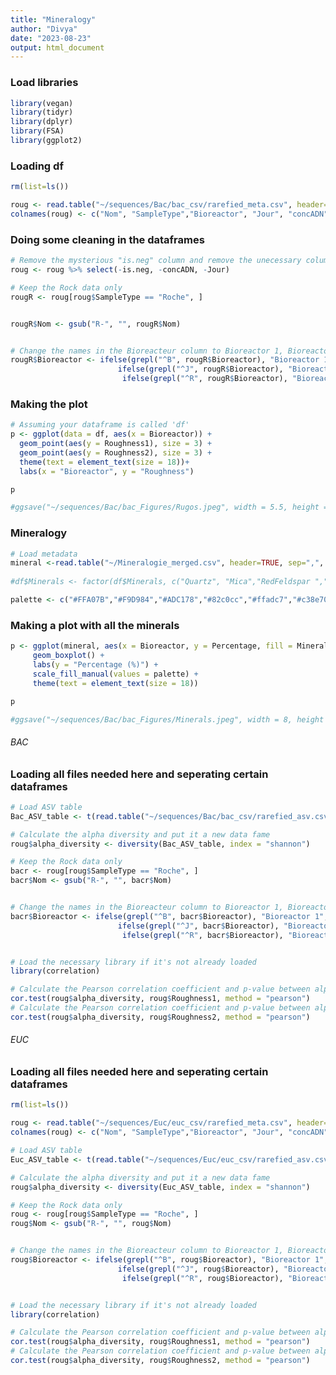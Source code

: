 ```yaml
---
title: "Mineralogy"
author: "Divya"
date: "2023-08-23"
output: html_document
---
```



### Load libraries
```r
library(vegan)
library(tidyr)
library(dplyr)
library(FSA)
library(ggplot2)

```

### Loading df 
```r
rm(list=ls())

roug <- read.table("~/sequences/Bac/bac_csv/rarefied_meta.csv", header=TRUE, sep=",", row.names = NULL)
colnames(roug) <- c("Nom", "SampleType","Bioreactor", "Jour", "concADN", "Roughness1", "Roughness2", "is.neg")


```

### Doing some cleaning in the dataframes
```r
# Remove the mysterious "is.neg" column and remove the unecessary column in df 
roug <- roug %>% select(-is.neg, -concADN, -Jour)

# Keep the Rock data only 
rougR <- roug[roug$SampleType == "Roche", ]


rougR$Nom <- gsub("R-", "", rougR$Nom)


# Change the names in the Bioreacteur column to Bioreactor 1, Bioreactor 2, Bioreactor 3 and Field
rougR$Bioreactor <- ifelse(grepl("^B", rougR$Bioreactor), "Bioreactor 1",
                        ifelse(grepl("^J", rougR$Bioreactor), "Bioreactor 2",
                         ifelse(grepl("^R", rougR$Bioreactor), "Bioreactor 3", "Field")))

```

### Making the plot
```r
# Assuming your dataframe is called 'df'
p <- ggplot(data = df, aes(x = Bioreactor)) +
  geom_point(aes(y = Roughness1), size = 3) +
  geom_point(aes(y = Roughness2), size = 3) +
  theme(text = element_text(size = 18))+
  labs(x = "Bioreactor", y = "Roughness")

p

#ggsave("~/sequences/Bac/bac_Figures/Rugos.jpeg", width = 5.5, height = 4, plot = last_plot())
```



### Mineralogy
```r

# Load metadata
mineral <-read.table("~/Mineralogie_merged.csv", header=TRUE, sep=",", row.names = NULL)
 
#df$Minerals <- factor(df$Minerals, c("Quartz", "Mica","RedFeldspar ","WhiteFeldspar ", "IronOxide", "Undetermined"))

palette <- c("#FFA07B","#F9D984","#ADC178","#82c0cc","#ffadc7","#c38e70")
```


### Making a plot with all the minerals
```r
p <- ggplot(mineral, aes(x = Bioreactor, y = Percentage, fill = Minerals)) + 
     geom_boxplot() +
     labs(y = "Percentage (%)") +
     scale_fill_manual(values = palette) +
     theme(text = element_text(size = 18))

p

#ggsave("~/sequences/Bac/bac_Figures/Minerals.jpeg", width = 8, height = 6, plot = last_plot())
```


###### BAC #######

### Loading all files needed here and seperating certain dataframes
```r

# Load ASV table
Bac_ASV_table <- t(read.table("~/sequences/Bac/bac_csv/rarefied_asv.csv", header = TRUE, row.names = 1, sep = ","))

# Calculate the alpha diversity and put it a new data fame
roug$alpha_diversity <- diversity(Bac_ASV_table, index = "shannon")

# Keep the Rock data only 
bacr <- roug[roug$SampleType == "Roche", ]
bacr$Nom <- gsub("R-", "", bacr$Nom)


# Change the names in the Bioreacteur column to Bioreactor 1, Bioreactor 2, Bioreactor 3 and Field
bacr$Bioreactor <- ifelse(grepl("^B", bacr$Bioreactor), "Bioreactor 1",
                        ifelse(grepl("^J", bacr$Bioreactor), "Bioreactor 2",
                         ifelse(grepl("^R", bacr$Bioreactor), "Bioreactor 3", "Field")))


# Load the necessary library if it's not already loaded
library(correlation)

# Calculate the Pearson correlation coefficient and p-value between alpha_diversity and Roughness1
cor.test(roug$alpha_diversity, roug$Roughness1, method = "pearson")
# Calculate the Pearson correlation coefficient and p-value between alpha_diversity and Roughness2
cor.test(roug$alpha_diversity, roug$Roughness2, method = "pearson")


```



###### EUC #######
### Loading all files needed here and seperating certain dataframes
```r

rm(list=ls())

roug <- read.table("~/sequences/Euc/euc_csv/rarefied_meta.csv", header=TRUE, sep=",", row.names = NULL)
colnames(roug) <- c("Nom", "SampleType","Bioreactor", "Jour", "concADN", "Roughness1", "Roughness2", "is.neg")

# Load ASV table
Euc_ASV_table <- t(read.table("~/sequences/Euc/euc_csv/rarefied_asv.csv", header = TRUE, row.names = 1, sep = ","))

# Calculate the alpha diversity and put it a new data fame
roug$alpha_diversity <- diversity(Euc_ASV_table, index = "shannon")

# Keep the Rock data only 
roug <- roug[roug$SampleType == "Roche", ]
roug$Nom <- gsub("R-", "", roug$Nom)


# Change the names in the Bioreacteur column to Bioreactor 1, Bioreactor 2, Bioreactor 3 and Field
roug$Bioreactor <- ifelse(grepl("^B", roug$Bioreactor), "Bioreactor 1",
                        ifelse(grepl("^J", roug$Bioreactor), "Bioreactor 2",
                         ifelse(grepl("^R", roug$Bioreactor), "Bioreactor 3", "Field")))


# Load the necessary library if it's not already loaded
library(correlation)

# Calculate the Pearson correlation coefficient and p-value between alpha_diversity and Roughness1
cor.test(roug$alpha_diversity, roug$Roughness1, method = "pearson")
# Calculate the Pearson correlation coefficient and p-value between alpha_diversity and Roughness2
cor.test(roug$alpha_diversity, roug$Roughness2, method = "pearson")


```














